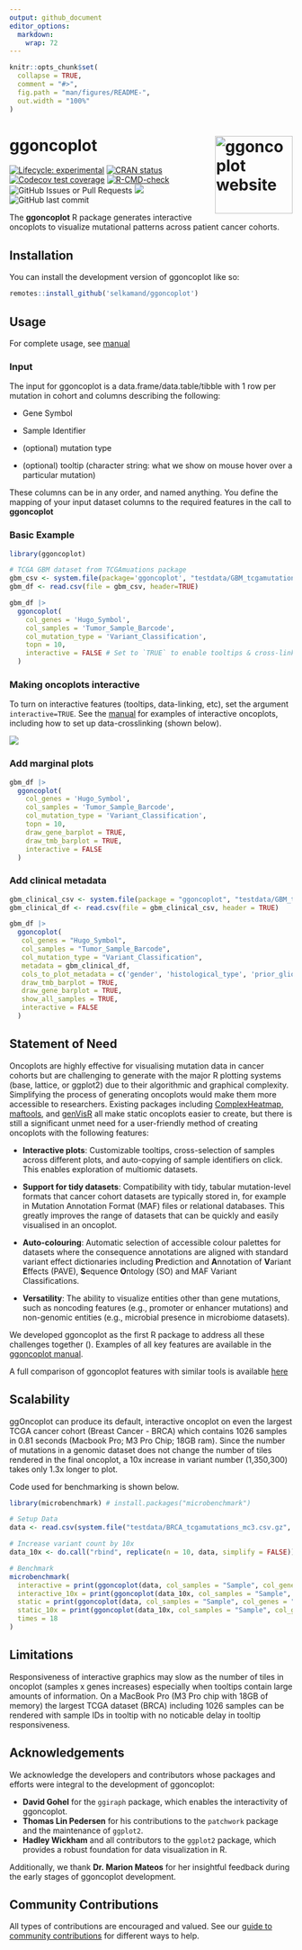 ```yaml
---
output: github_document
editor_options: 
  markdown: 
    wrap: 72
---
```


<!-- README.md is generated from README.Rmd. Please edit that file -->

```r
knitr::opts_chunk$set(
  collapse = TRUE,
  comment = "#>",
  fig.path = "man/figures/README-",
  out.width = "100%"
)
```

# ggoncoplot <a href="https://selkamand.github.io/ggoncoplot/"><img src="man/figures/logo.png" alt="ggoncoplot website" align="right" height="138"/></a>

<!-- badges: start -->

[![Lifecycle:
experimental](https://img.shields.io/badge/lifecycle-experimental-orange.svg)](https://lifecycle.r-lib.org/articles/stages.html#experimental)
[![CRAN
status](https://www.r-pkg.org/badges/version/ggoncoplot)](https://CRAN.R-project.org/package=ggoncoplot)
[![Codecov test
coverage](https://codecov.io/gh/selkamand/ggoncoplot/branch/master/graph/badge.svg)](https://app.codecov.io/gh/selkamand/ggoncoplot?branch=master)
[![R-CMD-check](https://github.com/selkamand/ggoncoplot/actions/workflows/R-CMD-check.yaml/badge.svg)](https://github.com/selkamand/ggoncoplot/actions/workflows/R-CMD-check.yaml)
![GitHub Issues or Pull
Requests](https://img.shields.io/github/issues-closed/selkamand/ggoncoplot)
[![](https://img.shields.io/github/languages/code-size/selkamand/ggoncoplot.svg)](https://github.com/selkamand/ggoncoplot)
![GitHub last
commit](https://img.shields.io/github/last-commit/selkamand/ggoncoplot)

<!-- badges: end -->

The **ggoncoplot** R package generates interactive oncoplots to
visualize mutational patterns across patient cancer cohorts.

## Installation

You can install the development version of ggoncoplot like so:

``` r
remotes::install_github('selkamand/ggoncoplot')
```

## Usage

For complete usage, see
[manual](https://selkamand.github.io/ggoncoplot/articles/manual.html)

### Input

The input for ggoncoplot is a data.frame/data.table/tibble with 1 row per mutation in
cohort and columns describing the following:

-   Gene Symbol

-   Sample Identifier

-   (optional) mutation type

-   (optional) tooltip (character string: what we show on mouse hover
    over a particular mutation)

These columns can be in any order, and named anything. You define the
mapping of your input dataset columns to the required features in the
call to **ggoncoplot**

### Basic Example

```r
library(ggoncoplot)

# TCGA GBM dataset from TCGAmuations package
gbm_csv <- system.file(package='ggoncoplot', "testdata/GBM_tcgamutations_mc3_maf.csv.gz")
gbm_df <- read.csv(file = gbm_csv, header=TRUE)

gbm_df |> 
  ggoncoplot(
    col_genes = 'Hugo_Symbol', 
    col_samples = 'Tumor_Sample_Barcode', 
    col_mutation_type = 'Variant_Classification', 
    topn = 10, 
    interactive = FALSE # Set to `TRUE` to enable tooltips & cross-linking
  )
```

### Making oncoplots interactive

To turn on interactive features (tooltips, data-linking, etc), set the
argument `interactive=TRUE`. See the [manual](https://selkamand.github.io/ggoncoplot/articles/manual.html) for examples of interactive oncoplots, including how to set up data-crosslinking (shown below).

![](man/figures/interactive_oncoplot.gif)

### Add marginal plots

```r
gbm_df |> 
  ggoncoplot(
    col_genes = 'Hugo_Symbol', 
    col_samples = 'Tumor_Sample_Barcode', 
    col_mutation_type = 'Variant_Classification', 
    topn = 10, 
    draw_gene_barplot = TRUE, 
    draw_tmb_barplot = TRUE,
    interactive = FALSE
  )
```

### Add clinical metadata

```r
gbm_clinical_csv <- system.file(package = "ggoncoplot", "testdata/GBM_tcgamutations_mc3_clinical.csv")
gbm_clinical_df <- read.csv(file = gbm_clinical_csv, header = TRUE)

gbm_df |> 
  ggoncoplot(
   col_genes = "Hugo_Symbol",
   col_samples = "Tumor_Sample_Barcode",
   col_mutation_type = "Variant_Classification",
   metadata = gbm_clinical_df,
   cols_to_plot_metadata = c('gender', 'histological_type', 'prior_glioma', 'tumor_tissue_site'),
   draw_tmb_barplot = TRUE, 
   draw_gene_barplot = TRUE, 
   show_all_samples = TRUE,
   interactive = FALSE
  )
```

## Statement of Need

Oncoplots are highly effective for visualising mutation data in cancer
cohorts but are challenging to generate with the major R plotting
systems (base, lattice, or ggplot2) due to their algorithmic and
graphical complexity. Simplifying the process of generating oncoplots
would make them more accessible to researchers. Existing packages
including [ComplexHeatmap](https://github.com/jokergoo/ComplexHeatmap),
[maftools](https://github.com/PoisonAlien/maftools), and
[genVisR](https://github.com/griffithlab/GenVisR) all make static
oncoplots easier to create, but there is still a significant unmet need
for a user-friendly method of creating oncoplots with the following
features:

-   **Interactive plots**: Customizable tooltips, cross-selection of
    samples across different plots, and auto-copying of sample
    identifiers on click. This enables exploration of multiomic
    datasets.

-   **Support for tidy datasets**: Compatibility with tidy, tabular mutation-level formats that      cancer cohort datasets are typically stored in, for example in Mutation Annotation Format        (MAF) files or relational databases. This greatly improves the range of datasets that can be      quickly and easily visualised in an oncoplot.

-   **Auto-colouring**: Automatic selection of accessible colour palettes for datasets where the     consequence annotations are aligned with standard variant effect dictionaries including          **P**rediction and **A**nnotation of **V**ariant **E**ffects (PAVE), 
    **S**equence **O**ntology (SO) and MAF Variant Classifications.

-   **Versatility**: The ability to visualize entities other than gene
    mutations, such as noncoding features (e.g., promoter or enhancer
    mutations) and non-genomic entities (e.g., microbial presence in
    microbiome datasets).

We developed ggoncoplot as the first R package to address all these
challenges together (\autoref{fig:comparison}). Examples of all key
features are available in the [ggoncoplot
manual](https://selkamand.github.io/ggoncoplot/articles/manual.html).

A full comparison of ggoncoplot features with similar tools is available
[here](paper/ggoncoplot_comparison.pdf)


## Scalability

ggOncoplot can produce its default, interactive oncoplot on even the largest TCGA cancer cohort (Breast Cancer - BRCA) which contains 1026 samples in 0.81 seconds (Macbook Pro; M3 Pro Chip; 18GB ram).  Since the number of mutations in a genomic dataset does not change the number of tiles rendered in the final oncoplot, a 10x increase in variant number (1,350,300) takes only 1.3x longer to plot. 

Code used for benchmarking is shown below.

```r
library(microbenchmark) # install.packages("microbenchmark")

# Setup Data
data <- read.csv(system.file("testdata/BRCA_tcgamutations_mc3.csv.gz", package = "ggoncoplot"))

# Increase variant count by 10x
data_10x <- do.call("rbind", replicate(n = 10, data, simplify = FALSE))

# Benchmark
microbenchmark(
  interactive = print(ggoncoplot(data, col_samples = "Sample", col_genes = "Gene", col_mutation_type = "MutationType", verbose = FALSE)), 
  interactive_10x = print(ggoncoplot(data_10x, col_samples = "Sample", col_genes = "Gene", col_mutation_type = "MutationType", verbose = FALSE)),
  static = print(ggoncoplot(data, col_samples = "Sample", col_genes = "Gene", col_mutation_type = "MutationType", verbose = FALSE, interactive = FALSE)),
  static_10x = print(ggoncoplot(data_10x, col_samples = "Sample", col_genes = "Gene", col_mutation_type = "MutationType", verbose = FALSE, interactive = FALSE)),
  times = 18
)
```

## Limitations

Responsiveness of interactive graphics may slow as the number of tiles in oncoplot (samples x genes increases) especially when tooltips contain large amounts of information. On a MacBook Pro (M3 Pro chip with 18GB of memory) the largest TCGA dataset (BRCA) including 1026 samples can be rendered with sample IDs in tooltip with no noticable delay in tooltip responsiveness. 

## Acknowledgements

We acknowledge the developers and contributors whose packages and
efforts were integral to the development of ggoncoplot:

-   **David Gohel** for the `ggiraph` package, which enables the
    interactivity of ggoncoplot.
-   **Thomas Lin Pedersen** for his contributions to the `patchwork`
    package and the maintenance of `ggplot2`.
-   **Hadley Wickham** and all contributors to the `ggplot2` package,
    which provides a robust foundation for data visualization in R.

Additionally, we thank **Dr. Marion Mateos** for her insightful feedback
during the early stages of ggoncoplot development.

## Community Contributions

All types of contributions are encouraged and valued. See our [guide to
community contributions](CONTRIBUTING.md) for different ways to help.
